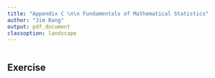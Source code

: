 ```yaml
---
title: "Appendix C \n\n Fundamentals of Mathematical Statistics"
author: "Jim Bang"
output: pdf_document
classoption: landscape
---
```


```r
```

## Exercise

